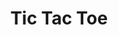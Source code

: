 ---
title: Tic Tac Toe
description: Responsive tic-tac-toe game with the possibility of choosing to view it with a light or dark theme.
image: { src: "/src/images/ticTacToe.webp", alt: "s"}
loading: lazy
codeLink: https://github.com/carlosfrontend/tictactoe-top/
liveLink: https://carlosfrontend.github.io/tictactoe-top/
tags: [
{ name: HTML5, className: devicon-html5-plain colored },
{ name: CSS3, className: devicon-css3-plain colored },
{
name: Javascript,
className: devicon-javascript-plain colored,
},
{ name: Webpack, className: devicon-webpack-plain colored },
]
---
